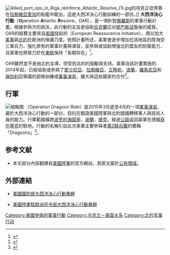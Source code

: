 [[File:Allied_port_ops_in_Riga_reinforce_Atlantic_Resolve_(1).jpg|thumb]]的坦克正從停靠在[[拉脫維亞|拉脫維亞]][[里加|里加]]的船艦中駛出，這是大西洋決心行動訓練的一部份。]]
'''大西洋決心行動'''（'''O'''peration '''A'''tlantic '''R'''esolve，OAR），是一項針對[[俄羅斯|俄羅斯]]的軍事行動計畫。根據參與方的說法，此行動的主旨是協助[[烏克蘭|烏克蘭]]应对[[顿巴斯战争|顿巴斯战争]]後的威脅。OAR的經費主要來自[[美國|美國]]發起的{{le|歐洲再保證倡議|European Reassurance Initiative}}（European Reassurance Initiative），用以加大[[美軍|美軍]]與[[北約|北約]]在歐洲的保護力度。依照計畫所述，美軍會逐步增加在該地區的陸海空三軍兵力、強化原有的軍事計畫與演習，並參與或協助增強北約盟友的防衛能力，且美軍也將致力於在[[東歐|東歐]]保持「長期存在」<ref>{{cite web|last1=U.S. European Command|title=OPERATION ATLANTIC RESOLVE|url=http://www.defense.gov/home/features/2014/0514_atlanticresolve/FactSheet_OperationAtlanticResolve_3Jul14.pdf|website=www.defense.gov|accessdate=21 March 2015|archive-date=2015-05-05|archive-url=https://web.archive.org/web/20150505190548/http://www.defense.gov/home/features/2014/0514_atlanticresolve/FactSheet_OperationAtlanticResolve_3Jul14.pdf|dead-url=no}}</ref>。

OAR雖然並不是由北約主導，但受到北約的鼓勵與支持。美軍自該計畫實施的2014年起，已經協助或參與了[[愛沙尼亞|愛沙尼亞]]，[[拉脫維亞|拉脫維亞]]，[[立陶宛|立陶宛]]，[[波蘭|波蘭]]，[[羅馬尼亞|羅馬尼亞]]和[[保加利亞|保加利亞]]等國的部隊訓練或[[軍事演習|軍事演習]]，擴大與這些國家的合作<ref name="U.S. Army in Europe">{{cite web|url=http://www.eur.army.mil/atlanticresolve/default.htm|title=Atlantic Resolve|publisher=[[U.S._Army_in_Europe|U.S. Army in Europe]]|accessdate=2017-01-14|archive-url=https://web.archive.org/web/20150402162428/http://www.eur.army.mil/atlanticresolve/default.htm|archive-date=2015-04-02|dead-url=yes}}</ref>。

== 行軍 ==
{{main|龍騎行動}}
[[File:Operation_Dragoon_Ride_Day_4_(16749080029).jpg|缩略图]]
{{le|龍騎行動|Operation Dragoon Ride}}（Operation Dragoon Ride）是2015年3月底至4月的一項[[軍事演習|軍事演習]]，屬於大西洋決心行動的一部分，目的在驗證美國陸軍與北約盟國轉移軍人與技術人員的能力。行軍範圍橫跨[[波罗的海国家|波罗的海国家]]、[[波蘭|波蘭]]、[[捷克|捷克]]，經過[[公路|公路]]返回美軍在德國[[菲尔塞克|菲尔塞克]]的駐地。行動的名稱引自此次美軍主要參與者[[第2騎兵團|第2騎兵團]]的暱稱「Dragoons」<ref>{{cite news|author1=Brad Lendon|title=Cheers, tears for U.S. Army convoy in Europe|url=http://edition.cnn.com/2015/03/25/politics/army-convoy-through-europe/|accessdate=2017-01-14|agency=[[CNN|CNN]]|date=2015-03-24|archive-date=2020-11-25|archive-url=https://web.archive.org/web/20201125174042/https://edition.cnn.com/2015/03/25/politics/army-convoy-through-europe/|dead-url=no}}</ref>。

==参考文献==
*本文部分內容翻譯自[[美國陸軍|美國陸軍]]的官方網站，其原文屬於[[公有領域|公有領域]]。
{{reflist}}
== 外部連結 == 
{{commonscat|Operation Atlantic Resolve}}
* {{en}}[https://www.defense.gov/News/Special-Reports/0514_Atlantic-Resolve 美國國防部大西洋決心行動專題] {{Wayback|url=https://www.defense.gov/News/Special-Reports/0514_Atlantic-Resolve |date=20171230083144 }}
* {{en}}[http://www.eur.army.mil/atlanticresolve/ 美國陸軍駐歐洲司令部大西洋決心行動專題] {{Wayback|url=http://www.eur.army.mil/atlanticresolve/ |date=20201124132559 }}


[[Category:美國參與的軍事行動|Category:美國參與的軍事行動]]
[[Category:乌克兰－美国关系|Category:乌克兰－美国关系]]
[[Category:北约军事行动|Category:北约军事行动]]
